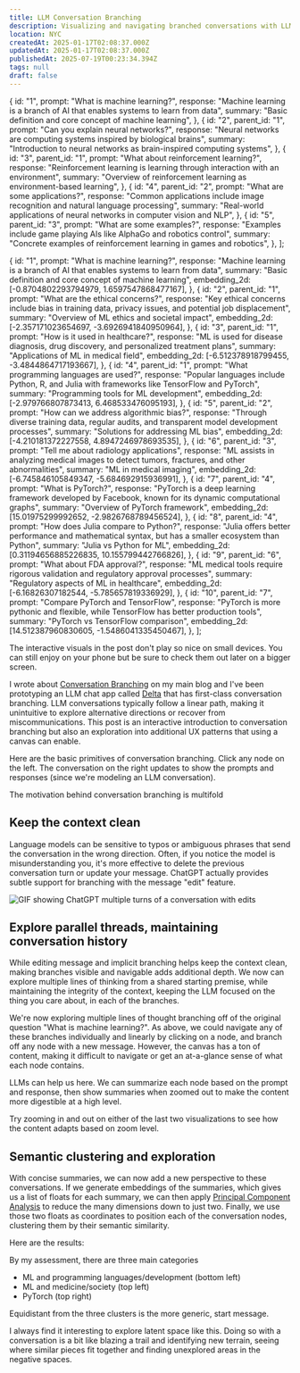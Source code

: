 ```yaml
---
title: LLM Conversation Branching
description: Visualizing and navigating branched conversations with LLMs and embeddings
location: NYC
createdAt: 2025-01-17T02:08:37.000Z
updatedAt: 2025-01-17T02:08:37.000Z
publishedAt: 2025-07-19T00:23:34.394Z
tags: null
draft: false
---
```


  {
    id: "1",
    prompt: "What is machine learning?",
    response:
      "Machine learning is a branch of AI that enables systems to learn from data",
    summary: "Basic definition and core concept of machine learning",
  },
  {
    id: "2",
    parent_id: "1",
    prompt: "Can you explain neural networks?",
    response:
      "Neural networks are computing systems inspired by biological brains",
    summary:
      "Introduction to neural networks as brain-inspired computing systems",
  },
  {
    id: "3",
    parent_id: "1",
    prompt: "What about reinforcement learning?",
    response:
      "Reinforcement learning is learning through interaction with an environment",
    summary: "Overview of reinforcement learning as environment-based learning",
  },
  {
    id: "4",
    parent_id: "2",
    prompt: "What are some applications?",
    response:
      "Common applications include image recognition and natural language processing",
    summary:
      "Real-world applications of neural networks in computer vision and NLP",
  },
  {
    id: "5",
    parent_id: "3",
    prompt: "What are some examples?",
    response:
      "Examples include game playing AIs like AlphaGo and robotics control",
    summary:
      "Concrete examples of reinforcement learning in games and robotics",
  },
];

  {
    id: "1",
    prompt: "What is machine learning?",
    response:
      "Machine learning is a branch of AI that enables systems to learn from data",
    summary: "Basic definition and core concept of machine learning",
    embedding_2d: [-0.8704802293794979, 1.6597547868477167],
  },
  {
    id: "2",
    parent_id: "1",
    prompt: "What are the ethical concerns?",
    response:
      "Key ethical concerns include bias in training data, privacy issues, and potential job displacement",
    summary: "Overview of ML ethics and societal impact",
    embedding_2d: [-2.357171023654697, -3.6926941840950964],
  },
  {
    id: "3",
    parent_id: "1",
    prompt: "How is it used in healthcare?",
    response:
      "ML is used for disease diagnosis, drug discovery, and personalized treatment plans",
    summary: "Applications of ML in medical field",
    embedding_2d: [-6.512378918799455, -3.4844864717193667],
  },
  {
    id: "4",
    parent_id: "1",
    prompt: "What programming languages are used?",
    response:
      "Popular languages include Python, R, and Julia with frameworks like TensorFlow and PyTorch",
    summary: "Programming tools for ML development",
    embedding_2d: [-2.979766807873413, 6.468533476095193],
  },
  {
    id: "5",
    parent_id: "2",
    prompt: "How can we address algorithmic bias?",
    response:
      "Through diverse training data, regular audits, and transparent model development processes",
    summary: "Solutions for addressing ML bias",
    embedding_2d: [-4.210181372227558, 4.8947246978693535],
  },
  {
    id: "6",
    parent_id: "3",
    prompt: "Tell me about radiology applications",
    response:
      "ML assists in analyzing medical images to detect tumors, fractures, and other abnormalities",
    summary: "ML in medical imaging",
    embedding_2d: [-6.745846105849347, -5.684692915936991],
  },
  {
    id: "7",
    parent_id: "4",
    prompt: "What is PyTorch?",
    response:
      "PyTorch is a deep learning framework developed by Facebook, known for its dynamic computational graphs",
    summary: "Overview of PyTorch framework",
    embedding_2d: [15.01975299992652, -2.9826768789456524],
  },
  {
    id: "8",
    parent_id: "4",
    prompt: "How does Julia compare to Python?",
    response:
      "Julia offers better performance and mathematical syntax, but has a smaller ecosystem than Python",
    summary: "Julia vs Python for ML",
    embedding_2d: [0.31194656885226835, 10.155799442766826],
  },
  {
    id: "9",
    parent_id: "6",
    prompt: "What about FDA approval?",
    response:
      "ML medical tools require rigorous validation and regulatory approval processes",
    summary: "Regulatory aspects of ML in healthcare",
    embedding_2d: [-6.16826307182544, -5.785657819336929],
  },
  {
    id: "10",
    parent_id: "7",
    prompt: "Compare PyTorch and TensorFlow",
    response:
      "PyTorch is more pythonic and flexible, while TensorFlow has better production tools",
    summary: "PyTorch vs TensorFlow comparison",
    embedding_2d: [14.512387960830605, -1.5486041335450467],
  },
];


<Alert type="tip" mobileOnly>
  The interactive visuals in the post don't play so nice on small devices. You
  can still enjoy on your phone but be sure to check them out later on a bigger
  screen.
</Alert>

I wrote about [Conversation Branching](https://www.danielcorin.com/posts/2024/conversation-branching/) on my main blog and I've been prototyping an LLM chat app called [Delta](https://www.danielcorin.com/projects/delta/) that has first-class conversation branching.
LLM conversations typically follow a linear path, making it unintuitive to explore alternative directions or recover from miscommunications.
This post is an interactive introduction to conversation branching but also an exploration into additional UX patterns that using a canvas can enable.

Here are the basic primitives of conversation branching.
Click any node on the left.
The conversation on the right updates to show the prompts and responses (since we're modeling an LLM conversation).


<ChatAndTree messages={messages} client:load />

The motivation behind conversation branching is multifold

## Keep the context clean

Language models can be sensitive to typos or ambiguous phrases that send the conversation in the wrong direction.
Often, if you notice the model is misunderstanding you, it's more effective to delete the previous conversation turn or update your message.
ChatGPT actually provides subtle support for branching with the message "edit" feature.

![GIF showing ChatGPT multiple turns of a conversation with edits](images/chatgpt.gif)

## Explore parallel threads, maintaining conversation history

While editing message and implicit branching helps keep the context clean, making branches visible and navigable adds additional depth.
We now can explore multiple lines of thinking from a shared starting premise, while maintaining the integrity of the context, keeping the LLM focused on the thing you care about, in each of the branches.


<ZoomableTree messages={moreMessages} client:load />

We're now exploring multiple lines of thought branching off of the original question "What is machine learning?".
As above, we could navigate any of these branches individually and linearly by clicking on a node, and branch off any node with a new message.
However, the canvas has a ton of content, making it difficult to navigate or get an at-a-glance sense of what each node contains.

LLMs can help us here.
We can summarize each node based on the prompt and response, then show summaries when zoomed out to make the content more digestible at a high level.

<ZoomableTree messages={moreMessages} summaryZoomLevel={0.9} client:load />

Try zooming in and out on either of the last two visualizations to see how the content adapts based on zoom level.

## Semantic clustering and exploration

With concise summaries, we can now add a new perspective to these conversations.
If we generate embeddings of the summaries, which gives us a list of floats for each summary, we can then apply [Principal Component Analysis](https://en.wikipedia.org/wiki/Principal_component_analysis) to reduce the many dimensions down to just two.
Finally, we use those two floats as coordinates to position each of the conversation nodes, clustering them by their semantic similarity.

Here are the results:


<ClusteredTree messages={moreMessages} client:load />

By my assessment, there are three main categories

- ML and programming languages/development (bottom left)
- ML and medicine/society (top left)
- PyTorch (top right)

Equidistant from the three clusters is the more generic, start message.

I always find it interesting to explore latent space like this.
Doing so with a conversation is a bit like blazing a trail and identifying new terrain, seeing where similar pieces fit together and finding unexplored areas in the negative spaces.
